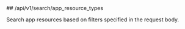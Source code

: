 
<MethodPill method="post" />
## /api/v1/search/app_resource_types

Search app resources based on filters specified in the request body.